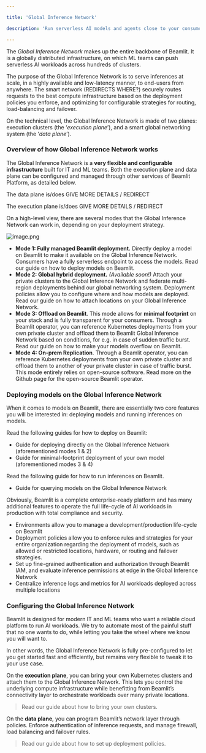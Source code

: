 ```yaml
---

title: 'Global Inference Network'

description: 'Run serverless AI models and agents close to your consumers.'

---
```


The *Global Inference Network* makes up the entire backbone of Beamlit. It is a globally distributed infrastructure, on which ML teams can push serverless AI workloads across hundreds of clusters.

The purpose of the Global Inference Network is to serve inferences at scale, in a highly available and low-latency manner, to end-users from anywhere. The smart network (REDIRECTS WHERE?) securely routes requests to the best compute infrastructure based on the deployment policies you enforce, and optimizing for configurable strategies for routing, load-balancing and failover. 

On the technical level, the Global Inference Network is made of two planes: execution clusters (the ‘*execution plane*’), and a smart global networking system (the ‘*data plane*’).

### Overview of how Global Inference Network works

The Global Inference Network is a **very flexible and configurable infrastructure** built for IT and ML teams. Both the execution plane and data plane can be configured and managed through other services of Beamlit Platform, as detailed below.

The data plane is/does GIVE MORE DETAILS / REDIRECT

The execution plane is/does GIVE MORE DETAILS / REDIRECT

On a high-level view, there are several modes that the Global Inference Network can work in, depending on your deployment strategy.

![image.png](Global-Inference-Network/image.png)

- **Mode 1: Fully managed Beamlit deployment.** Directly deploy a model on Beamlit to make it available on the Global Inference Network. Consumers have a fully serverless endpoint to access the models. Read our guide on how to deploy models on Beamlit.
- **Mode 2: Global hybrid deployment.** *(Available soon!)* Attach your private clusters to the Global Inference Network and federate multi-region deployments behind our global networking system. Deployment policies allow you to configure where and how models are deployed. Read our guide on how to attach locations on your Global Inference Network.
- **Mode 3: Offload on Beamlit**. This mode allows for **minimal footprint** on your stack and is fully transparent for your consumers. Through a Beamlit operator, you can reference Kubernetes deployments from your own private cluster and offload them to Beamlit Global Inference Network based on conditions, for e.g. in case of sudden traffic burst. Read our guide on how to make your models overflow on Beamlit.
- **Mode 4: On-prem Replication**. Through a Beamlit operator, you can reference Kubernetes deployments from your own private cluster and offload them to another of your private cluster in case of traffic burst. This mode entirely relies on open-source software. Read more on the Github page for the open-source Beamlit operator.

### Deploying models on the Global Inference Network

When it comes to models on Beamlit, there are essentially two core features you will be interested in: deploying models and running inferences on models.

Read the following guides for how to deploy on Beamlit:

- Guide for deploying directly on the Global Inference Network (aforementioned modes 1 & 2)
- Guide for minimal-footprint deployment of your own model (aforementioned modes 3 & 4)

Read the following guide for how to run inferences on Beamlit.

- Guide for querying models on the Global Inference Network

Obviously, Beamlit is a complete enterprise-ready platform and has many additional features to operate the full life-cycle of AI workloads in production with total compliance and security.

- Environments allow you to manage a development/production life-cycle on Beamlit
- Deployment policies allow you to enforce rules and strategies for your entire organization regarding the deployment of models, such as allowed or restricted locations, hardware, or routing and failover strategies.
- Set up fine-grained authentication and authorization through Beamlit IAM, and evaluate inference permissions at edge in the Global Inference Network
- Centralize inference logs and metrics for AI workloads deployed across multiple locations

### Configuring the Global Inference Network

Beamlit is designed for modern IT and ML teams who want a reliable cloud platform to run AI workloads. We try to automate most of the painful stuff that no one wants to do, while letting you take the wheel where we know you will want to. 

In other words, the Global Inference Network is fully pre-configured to let you get started fast and efficiently, but remains very flexible to tweak it to your use case.  

On the **execution plane**, you can bring your own Kubernetes clusters and attach them to the Global Inference Network. This lets you control the underlying compute infrastructure while benefitting from Beamlit’s connectivity layer to orchestrate workloads over many private locations.

> Read our guide about how to bring your own clusters.

On the **data plane**, you can program Beamlit’s network layer through policies. Enforce authentication of inference requests, and manage firewall, load balancing and failover rules.

> Read our guide about how to set up deployment policies.